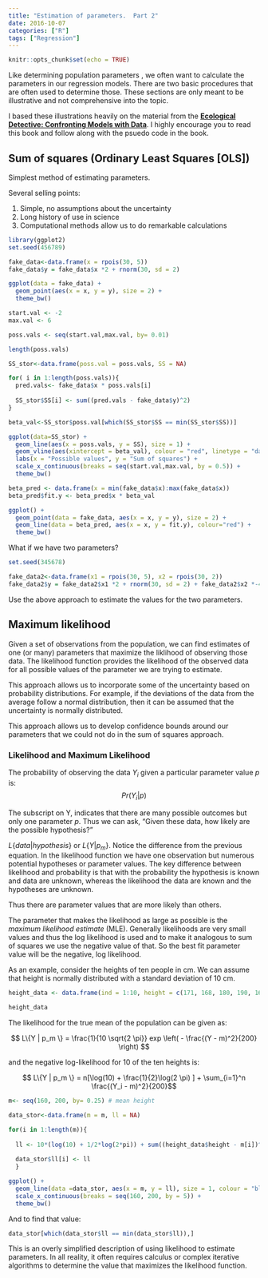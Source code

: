 ```yaml
---
title: "Estimation of parameters.  Part 2"
date: 2016-10-07
categories: ["R"]
tags: ["Regression"]
---
```


```r
knitr::opts_chunk$set(echo = TRUE)
```


Like determining population parameters , we often want to calculate the parameters in our regression models.  There are two basic procedures that are often used to determine those.  These sections are only meant to be illustrative and not comprehensive into the topic.  

I based these illustrations heavily on the material from the [**Ecological Detective: Confronting Models with Data**](http://press.princeton.edu/titles/5987.html).  I highly encourage you to read this book and follow along with the psuedo code in the book.  

## Sum of squares (Ordinary Least Squares [OLS])

Simplest method of estimating parameters.  

Several selling points:

1. Simple, no assumptions about the uncertainty
2. Long history of use in science
3. Computational methods allow us to do remarkable calculations

```r
library(ggplot2)
set.seed(456789)

fake_data<-data.frame(x = rpois(30, 5))
fake_data$y = fake_data$x *2 + rnorm(30, sd = 2)

ggplot(data = fake_data) + 
  geom_point(aes(x = x, y = y), size = 2) +
  theme_bw()

```

```r
start.val <- -2
max.val <- 6

poss.vals <- seq(start.val,max.val, by= 0.01)

length(poss.vals)

SS_stor<-data.frame(poss.val = poss.vals, SS = NA)

for( i in 1:length(poss.vals)){
  pred.vals<- fake_data$x * poss.vals[i]
  
  SS_stor$SS[i] <- sum((pred.vals - fake_data$y)^2)
}

beta_val<-SS_stor$poss.val[which(SS_stor$SS == min(SS_stor$SS))]

ggplot(data=SS_stor) +
  geom_line(aes(x = poss.vals, y = SS), size = 1) +
  geom_vline(aes(xintercept = beta_val), colour = "red", linetype = "dashed") +
  labs(x = "Possible values", y = "Sum of squares") +
  scale_x_continuous(breaks = seq(start.val,max.val, by = 0.5)) +
  theme_bw()
```

```r


beta_pred <- data.frame(x = min(fake_data$x):max(fake_data$x))
beta_pred$fit.y <- beta_pred$x * beta_val

ggplot() + 
  geom_point(data = fake_data, aes(x = x, y = y), size = 2) +
  geom_line(data = beta_pred, aes(x = x, y = fit.y), colour="red") +
  theme_bw()

```

What if we have two parameters?

```r
set.seed(345678)

fake_data2<-data.frame(x1 = rpois(30, 5), x2 = rpois(30, 2))
fake_data2$y = fake_data2$x1 *2 + rnorm(30, sd = 2) + fake_data2$x2 *-4 + rnorm(30, sd = 2)


```

Use the above approach to estimate the values for the two parameters.


## Maximum likelihood

Given a set of observations from the population, we can find estimates of one (or many) parameters that maximize the liklihood of observing those data.  The likelihood function provides the likelihood of the observed data for all possible values of the parameter we are trying to estimate. 

This approach allows us to incorporate some of the uncertainty based on probability distributions. For example, if the deviations of the data from the average follow a normal distribution, then it can be assumed that the uncertainty is normally distributed.  

This approach allows us to develop confidence bounds around our parameters that we could not do in the sum of squares approach.  

### Likelihood and Maximum Likelihood

The probability of observing the data $Y_i$ given a particular parameter value $p$ is:
$$ Pr(Y_i | p) $$

The subscript on Y, indicates that there are many possible outcomes but only one parameter $p$. Thus we can ask, "Given these data, how likely are the possible hypothesis?"

$L \{data | hypothesis \}$ or $L\{Y | p_m\}$.  Notice the difference from the previous equation.  In the likelihood function we have one observation but numerous potential hypotheses or parameter values. The key difference between likelihood and probability is that with the probability the hypothesis is known and data are unknown, whereas the likelihood the data are known and the hypotheses are unknown. 

Thus there are parameter values that are more likely than others.  

The parameter that makes the likelihood as large as possible is the *maximum likelihood estimate* (MLE).  Generally likelihoods are very small values and thus the log likelihood is used and to make it analogous to sum of squares we use the negative value of that.  So the best fit parameter value will be the negative, log likelihood.  

As an example, consider the heights of ten people in cm.  We can assume that height is normally distributed with a standard deviation of 10 cm.  

```r
height_data <- data.frame(ind = 1:10, height = c(171, 168, 180, 190, 169, 172, 162, 181, 181, 177) )

height_data
```

The likelihood for the true mean of the population can be given as:

$$ L\{Y | p_m \} = \frac{1}{10 \sqrt{2 \pi}} exp \left( - \frac{(Y - m)^2}{200} \right) $$  

and the negative log-likelihood for 10 of the ten heights is:

$$ L\{Y | p_m \} = n[\log(10) + \frac{1}{2}\log(2 \pi) ] + \sum_{i=1}^n \frac{(Y_i - m)^2}{200}$$

```r

m<- seq(160, 200, by= 0.25) # mean height

data_stor<-data.frame(m = m, ll = NA)

for(i in 1:length(m)){
  
  ll <- 10*(log(10) + 1/2*log(2*pi)) + sum((height_data$height - m[i])^2)/200
  
  data_stor$ll[i] <- ll
  }
```


```r
ggplot() +
  geom_line(data =data_stor, aes(x = m, y = ll), size = 1, colour = "blue" ) +
  scale_x_continuous(breaks = seq(160, 200, by = 5)) +
  theme_bw()

```

And to find that value:

```r

data_stor[which(data_stor$ll == min(data_stor$ll)),]

```

This is an overly simplified description of using likelihood to estimate parameters.  In all reality, it often requires calculus or complex iterative algorithms to determine the value  that maximizes the likelihood function. 
